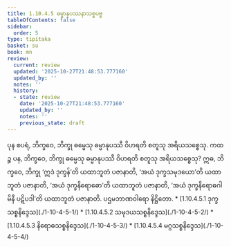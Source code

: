 ```yaml
---
title: 1.10.4.5 ဓမ္မာနုပဿနာသစ္စပဗ္ဗ
tableOfContents: false
sidebar:
  order: 5
type: tipitaka
basket: su
book: mn
review:
  current: review
  updated: '2025-10-27T21:48:53.777160'
  updated_by: ''
  notes: ''
  history:
  - state: review
    date: '2025-10-27T21:48:53.777160'
    updated_by: ''
    notes: ''
    previous_state: draft
---
```



<ReviewStatus review={frontmatter.review} showDetails={true} />

<HypothesisAnnotation frontmatter={frontmatter} />

<DynamicBreadcrumb />

<Division number="119" book="mn" e="ch" v="24" p="226">

<Paragraph number="393" book="mn">
ပုန စပရံ, ဘိက္ခဝေ, ဘိက္ခု ဓမ္မေသု ဓမ္မာနုပဿီ ဝိဟရတိ စတူသု အရိယသစ္စေသု. ကထဉ္စ ပန, ဘိက္ခဝေ, ဘိက္ခု ဓမ္မေသု ဓမ္မာနုပဿီ ဝိဟရတိ စတူသု အရိယသစ္စေသု? ဣဓ, ဘိက္ခဝေ, ဘိက္ခု ‘ဣဒံ ဒုက္ခန်’တိ ယထာဘူတံ ပဇာနာတိ, ‘အယံ ဒုက္ခသမုဒယော’တိ ယထာဘူတံ ပဇာနာတိ, ‘အယံ ဒုက္ခနိရောဓော’တိ ယထာဘူတံ ပဇာနာတိ, ‘အယံ ဒုက္ခနိရောဓဂါမိနီ ပဋိပဒါ’တိ ယထာဘူတံ ပဇာနာတိ.





</Paragraph>
</Division>

<Paragraph number="394" type="center" book="mn">
ပဌမဘာဏဝါရော နိဋ္ဌိတော.



</Paragraph>

<TableOfContents book="mn" section="1.10.4.5">
* [1.10.4.5.1 ဒုက္ခသစ္စနိဒ္ဒေသ](./1-10-4-5-1/)
* [1.10.4.5.2 သမုဒယသစ္စနိဒ္ဒေသ](./1-10-4-5-2/)
* [1.10.4.5.3 နိရောဓသစ္စနိဒ္ဒေသ](./1-10-4-5-3/)
* [1.10.4.5.4 မဂ္ဂသစ္စနိဒ္ဒေသ](./1-10-4-5-4/)
</TableOfContents>